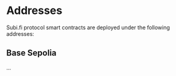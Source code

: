 # Addresses

Subi.fi protocol smart contracts are deployed under the following addresses:

## Base Sepolia

...